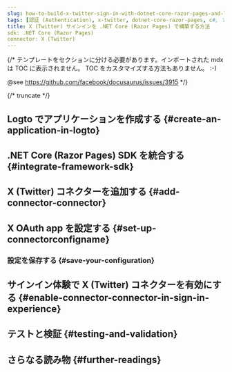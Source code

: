 ```yaml
---
slug: how-to-build-x-twitter-sign-in-with-dotnet-core-razor-pages-and-logto
tags: [認証 (Authentication), x-twitter, dotnet-core-razor-pages, c#, ソーシャルサインイン, サインイン, ログイン]
title: X (Twitter) サインインを .NET Core (Razor Pages) で構築する方法
sdk: .NET Core (Razor Pages)
connector: X (Twitter)
---
```


{/*
  テンプレートをセクションに分ける必要があります。インポートされた mdx は TOC に表示されません。
  TOC をカスタマイズする方法もありません。 :-)

  @see https://github.com/facebook/docusaurus/issues/3915
*/}




{/* truncate */}

<Intro connector={connector} sdk=".NET Core (Razor Pages)" link="https://learn.microsoft.com/aspnet/core/razor-pages" />

## Logto でアプリケーションを作成する \{#create-an-application-in-logto}

<CreateApplication type="従来の Web" framework=".NET Core (Razor Pages)" />

## .NET Core (Razor Pages) SDK を統合する \{#integrate-framework-sdk}

<IntegrateSdk />

## X (Twitter) コネクターを追加する \{#add-connector-connector}

<AddSocialConnector connector={connector} framework=".NET Core (Razor Pages)" />

## X OAuth app を設定する \{#set-up-connectorconfigname}

<ConnectorGuide />

### 設定を保存する \{#save-your-configuration}

<SaveYourConfiguration connector={connector} />

## サインイン体験で X (Twitter) コネクターを有効にする \{#enable-connector-connector-in-sign-in-experience}

<EnableSocialConnector connector={connector} />

## テストと検証 \{#testing-and-validation}

<TestingAndValidation connector={connector} sdk=".NET Core (Razor Pages)" />

## さらなる読み物 \{#further-readings}

<FurtherReadings />
